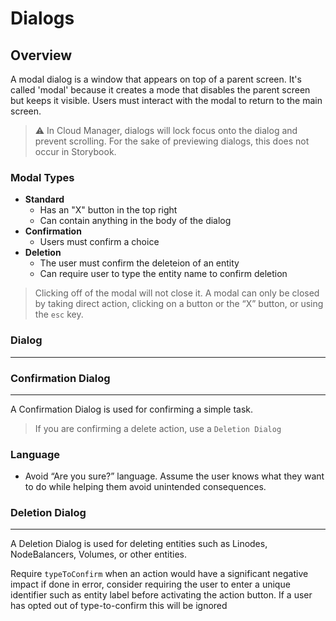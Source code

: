 
<Meta of={DialogStories} />

# Dialogs

## Overview
A modal dialog is a window that appears on top of a parent screen. It's called 'modal' because it creates a mode that disables the parent screen but keeps it visible. Users must interact with the modal to return to the main screen.

> ⚠️ In Cloud Manager, dialogs will lock focus onto the dialog and prevent scrolling. For the sake of previewing dialogs, this does not occur in Storybook.

### Modal Types
- **Standard**
  - Has an "X" button in the top right
  - Can contain anything in the body of the dialog
- **Confirmation**
  - Users must confirm a choice
- **Deletion**
  - The user must confirm the deleteion of an entity
  - Can require user to type the entity name to confirm deletion


> Clicking off of the modal will not close it.
> A modal can only be closed by taking direct action, clicking on a button or the “X” button, or using the `esc` key.

### Dialog
---
<Story of={DialogStories.Default} />

### Confirmation Dialog

---

A Confirmation Dialog is used for confirming a simple task.

> If you are confirming a delete action, use a `Deletion Dialog`

### Language
- Avoid “Are you sure?” language. Assume the user knows what they want to do while helping them avoid unintended consequences.

<Canvas of={ConfirmationDialogStories.Default} />

### Deletion Dialog

---

A Deletion Dialog is used for deleting entities such as Linodes, NodeBalancers, Volumes, or other entities.

Require `typeToConfirm` when an action would have a significant negative impact if done in error, consider requiring the user to enter a unique identifier such as entity label before activating the action button.
If a user has opted out of type-to-confirm this will be ignored

<Canvas of={DeletionDialogStories.Default} />
